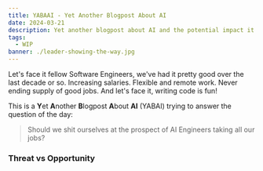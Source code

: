 ```yaml
---
title: YABAAI - Yet Another Blogpost About AI
date: 2024-03-21
description: Yet another blogpost about AI and the potential impact it'll have on the future of work.
tags:
  - WIP
banner: ./leader-showing-the-way.jpg
---
```


Let's face it fellow Software Engineers, we've had it pretty good over the last decade or so.
Increasing salaries. Flexible and remote work.
Never ending supply of good jobs.
And let's face it, writing code is fun!

This is a **Y**et **A**nother **B**logpost **A**bout **AI** (YABAI) trying to answer the question of the day:

> Should we shit ourselves at the prospect of AI Engineers taking all our jobs?



### Threat vs Opportunity

